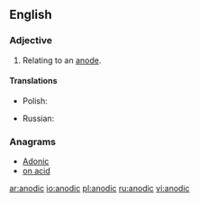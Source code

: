 ==English==

===Adjective===
{{en-adj|-}}

# Relating to an [[anode]].

====Translations====
{{trans-top|relating to an anode}}
* Polish: {{t|pl|anodowy|m}}
{{trans-mid}}
* Russian: {{t+|ru|анодный|sc=Cyrl|tr=anódnyj}}
{{trans-bottom}}

===Anagrams===
* [[Adonic#English|Adonic]]
* [[on acid#English|on acid]]

[[ar:anodic]]
[[io:anodic]]
[[pl:anodic]]
[[ru:anodic]]
[[vi:anodic]]